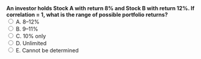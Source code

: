 ::: {.question-block}
<form onsubmit="event.preventDefault(); checkAnswer('module2_mcq_q39')" data-correct-answer="A">
<strong style="display: block;">An investor holds Stock A with return 8% and Stock B with return 12%. If correlation = 1, what is the range of possible portfolio returns?</strong>
<label><input type="radio" name="module2_mcq_q39" value="A"> A. 8–12%</label><br>
<label><input type="radio" name="module2_mcq_q39" value="B"> B. 9–11%</label><br>
<label><input type="radio" name="module2_mcq_q39" value="C"> C. 10% only</label><br>
<label><input type="radio" name="module2_mcq_q39" value="D"> D. Unlimited</label><br>
<label><input type="radio" name="module2_mcq_q39" value="E"> E. Cannot be determined</label><br>
</form>
<div id="feedback-module2_mcq_q39" class="feedback" data-status="" style="display:none;">
✅ Correct: A. With perfect correlation, portfolio return is just the weighted average, between 8% and 12%.
</div>
:::
